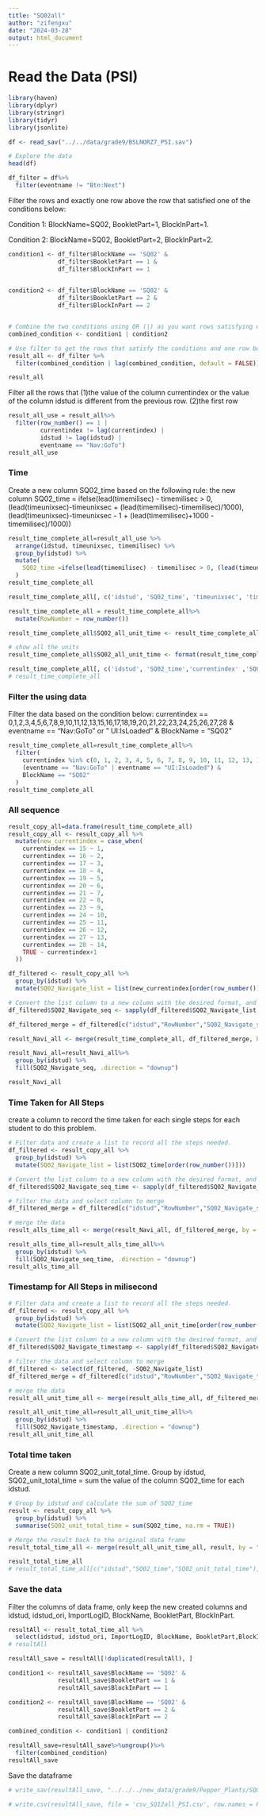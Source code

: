 ---
title: "SQ02all"
author: "zifengxu"
date: "2024-03-28"
output: html_document
---

# Read the Data (PSI)
```{r}
library(haven)
library(dplyr)
library(stringr)
library(tidyr)
library(jsonlite)
```

```{r}
df <- read_sav("../../data/grade9/BSLNORZ7_PSI.sav")

# Explore the data
head(df)
```

```{r}
df_filter = df%>%
  filter(eventname != "Btn:Next")
```

Filter the rows and exactly one row above the row that satisfied one of the conditions below: 

Condition 1: BlockName=SQ02, BookletPart=1, BlockInPart=1.

Condition 2: BlockName=SQ02, BookletPart=2, BlockInPart=2.

```{r}
condition1 <- df_filter$BlockName == 'SQ02' & 
              df_filter$BookletPart == 1 & 
              df_filter$BlockInPart == 1  
 

condition2 <- df_filter$BlockName == 'SQ02' & 
              df_filter$BookletPart == 2 & 
              df_filter$BlockInPart == 2  


# Combine the two conditions using OR (|) as you want rows satisfying either condition
combined_condition <- condition1 | condition2

# Use filter to get the rows that satisfy the conditions and one row below
result_all <- df_filter %>% 
  filter(combined_condition | lag(combined_condition, default = FALSE))

result_all
```

Filter all the rows that 
(1)the value of the column currentindex or the value of the column idstud is different from the previous row.
(2)the first row
```{r}
result_all_use = result_all%>%
  filter(row_number() == 1 | 
         currentindex != lag(currentindex) | 
         idstud != lag(idstud) | 
         eventname == "Nav:GoTo")
result_all_use
```

### Time
Create a new column SQ02_time based on the following rule: the new column SQ02_time =
ifelse(lead(timemilisec) - timemilisec > 0, (lead(timeunixsec)-timeunixsec + (lead(timemilisec)-timemilisec)/1000),(lead(timeunixsec)-timeunixsec - 1 + (lead(timemilisec)+1000 -timemilisec)/1000))
```{r}
result_time_complete_all=result_all_use %>%
  arrange(idstud, timeunixsec, timemilisec) %>%
  group_by(idstud) %>%
  mutate(
    SQ02_time =ifelse(lead(timemilisec) - timemilisec > 0, (lead(timeunixsec)-timeunixsec + (lead(timemilisec)-timemilisec)/1000),(lead(timeunixsec)-timeunixsec - 1 + (lead(timemilisec)+1000 -timemilisec)/1000))
  )
result_time_complete_all
```

```{r}
result_time_complete_all[, c('idstud', 'SQ02_time', 'timeunixsec', 'timemilisec')]
```

```{r}
result_time_complete_all = result_time_complete_all%>%
  mutate(RowNumber = row_number())
```

```{r}
result_time_complete_all$SQ02_all_unit_time <- result_time_complete_all$timeunixsec * 1000 + result_time_complete_all$timemilisec

# show all the units
result_time_complete_all$SQ02_all_unit_time <- format(result_time_complete_all$SQ02_all_unit_time, scientific = FALSE)
```

```{r}
result_time_complete_all[, c('idstud', 'SQ02_time','currentindex' ,'SQ02_all_unit_time', 'timeunixsec', 'timemilisec')]
# result_time_complete_all
```

### Filter the using data
Filter the data based on the condition below:
currentindex == 0,1,2,3,4,5,6,7,8,9,10,11,12,13,15,16,17,18,19,20,21,22,23,24,25,26,27,28 & eventname == "Nav:GoTo" or "	UI:IsLoaded" & BlockName = "SQ02"
```{r}
result_time_complete_all=result_time_complete_all%>%
  filter(
    currentindex %in% c(0, 1, 2, 3, 4, 5, 6, 7, 8, 9, 10, 11, 12, 13, 15, 16, 17, 18, 19, 20, 21, 22, 23, 24, 25, 26, 27, 28) &
    (eventname == "Nav:GoTo" | eventname == "UI:IsLoaded") &
    BlockName == "SQ02"
  )
result_time_complete_all
```


### All sequence
```{r}
result_copy_all=data.frame(result_time_complete_all)
result_copy_all <- result_copy_all %>%
  mutate(new_currentindex = case_when(
    currentindex == 15 ~ 1,
    currentindex == 16 ~ 2,
    currentindex == 17 ~ 3,
    currentindex == 18 ~ 4,
    currentindex == 19 ~ 5,
    currentindex == 20 ~ 6,
    currentindex == 21 ~ 7,
    currentindex == 22 ~ 8,
    currentindex == 23 ~ 9,
    currentindex == 24 ~ 10,
    currentindex == 25 ~ 11,
    currentindex == 26 ~ 12,
    currentindex == 27 ~ 13,
    currentindex == 28 ~ 14,
    TRUE ~ currentindex+1  
  ))
```


```{r}
df_filtered <- result_copy_all %>%
  group_by(idstud) %>%
  mutate(SQ02_Navigate_list = list(new_currentindex[order(row_number())]))

# Convert the list column to a new column with the desired format, and then drop the list column
df_filtered$SQ02_Navigate_seq <- sapply(df_filtered$SQ02_Navigate_list, function(x) paste0("(", toString(x), ")"))
```

```{r}
df_filtered_merge = df_filtered[c("idstud","RowNumber","SQ02_Navigate_seq")]

result_Navi_all <- merge(result_time_complete_all, df_filtered_merge, by = c("idstud","RowNumber"), all = TRUE)

result_Navi_all=result_Navi_all%>%
  group_by(idstud) %>%
  fill(SQ02_Navigate_seq, .direction = "downup")

result_Navi_all
```


### Time Taken for All Steps
create a column to record the time taken for each single steps for each student to do this problem.
```{r}
# Filter data and create a list to record all the steps needed.
df_filtered <- result_copy_all %>%
  group_by(idstud) %>%
  mutate(SQ02_Navigate_list = list(SQ02_time[order(row_number())]))

# Convert the list column to a new column with the desired format, and then drop the list column
df_filtered$SQ02_Navigate_seq_time <- sapply(df_filtered$SQ02_Navigate_list, function(x) paste0("(", toString(x), ")"))

# filter the data and select column to merge
df_filtered_merge = df_filtered[c("idstud","RowNumber","SQ02_Navigate_seq_time")]

# merge the data
result_alls_time_all <- merge(result_Navi_all, df_filtered_merge, by = c("idstud","RowNumber"), all = TRUE)

result_alls_time_all=result_alls_time_all%>%
  group_by(idstud) %>%
  fill(SQ02_Navigate_seq_time, .direction = "downup")
result_alls_time_all
```


### Timestamp for All Steps in milisecond
```{r}
# Filter data and create a list to record all the steps needed.
df_filtered <- result_copy_all %>%
  group_by(idstud) %>%
  mutate(SQ02_Navigate_list = list(SQ02_all_unit_time[order(row_number())]))

# Convert the list column to a new column with the desired format, and then drop the list column
df_filtered$SQ02_Navigate_timestamp <- sapply(df_filtered$SQ02_Navigate_list, function(x) paste0("(", toString(x), ")"))

# filter the data and select column to merge
df_filtered <- select(df_filtered, -SQ02_Navigate_list)
df_filtered_merge = df_filtered[c("idstud","RowNumber","SQ02_Navigate_timestamp")]

# merge the data
result_all_unit_time_all <- merge(result_alls_time_all, df_filtered_merge, by = c("idstud","RowNumber"), all = TRUE)

result_all_unit_time_all=result_all_unit_time_all%>%
  group_by(idstud) %>%
  fill(SQ02_Navigate_timestamp, .direction = "downup")
result_all_unit_time_all
```

### Total time taken
Create a new column SQ02_unit_total_time. Group by idstud, SQ02_unit_total_time = sum the value of the column SQ02_time for each idstud.
```{r}
# Group by idstud and calculate the sum of SQ02_time
result <- result_copy_all %>%
  group_by(idstud) %>%
  summarise(SQ02_unit_total_time = sum(SQ02_time, na.rm = TRUE))

# Merge the result back to the original data frame
result_total_time_all <- merge(result_all_unit_time_all, result, by = "idstud", all.x = TRUE)
```

```{r}
result_total_time_all
# result_total_time_all[c("idstud","SQ02_time","SQ02_unit_total_time")]
```


### Save the data
Filter the columns of data frame, only keep the new created columns and idstud, idstud_ori, ImportLogID, BlockName, BookletPart, BlockInPart.
```{r}
resultAll <- result_total_time_all %>%
  select(idstud, idstud_ori, ImportLogID, BlockName, BookletPart,BlockInPart, SQ02_Navigate_seq, SQ02_Navigate_seq_time, SQ02_Navigate_timestamp, SQ02_unit_total_time)
# resultAll
```


```{r}
resultAll_save = resultAll[!duplicated(resultAll), ]

condition1 <- resultAll_save$BlockName == 'SQ02' & 
              resultAll_save$BookletPart == 1 & 
              resultAll_save$BlockInPart == 1 

condition2 <- resultAll_save$BlockName == 'SQ02' & 
              resultAll_save$BookletPart == 2 & 
              resultAll_save$BlockInPart == 2

combined_condition <- condition1 | condition2

resultAll_save=resultAll_save%>%ungroup()%>% 
  filter(combined_condition)
resultAll_save
```

Save the dataframe
```{r}
# write_sav(resultAll_save, "../../../new_data/grade9/Pepper_Plants/SQ02Pall_PSI.sav")

# write.csv(resultAll_save, file = 'csv_SQ12all_PSI.csv', row.names = FALSE)
```


